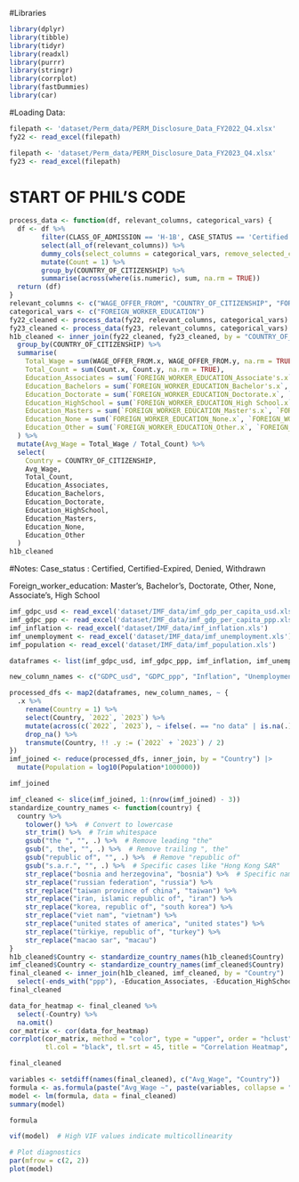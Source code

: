 #Libraries
```{r}
library(dplyr)
library(tibble)
library(tidyr)
library(readxl)
library(purrr)
library(stringr)
library(corrplot)
library(fastDummies)
library(car)
```

#Loading Data:
```{r message = FALSE, warning = FALSE}
filepath <- 'dataset/Perm_data/PERM_Disclosure_Data_FY2022_Q4.xlsx'
fy22 <- read_excel(filepath)
```

```{r message = FALSE, warning = FALSE}
filepath <- 'dataset/Perm_data/PERM_Disclosure_Data_FY2023_Q4.xlsx'
fy23 <- read_excel(filepath)
```

# START OF PHIL'S CODE
```{r}
process_data <- function(df, relevant_columns, categorical_vars) {
  df <- df %>%
        filter(CLASS_OF_ADMISSION == 'H-1B', CASE_STATUS == 'Certified') %>%
        select(all_of(relevant_columns)) %>%
        dummy_cols(select_columns = categorical_vars, remove_selected_columns = TRUE) %>%
        mutate(Count = 1) %>%
        group_by(COUNTRY_OF_CITIZENSHIP) %>%
        summarise(across(where(is.numeric), sum, na.rm = TRUE))
  return (df)
}
relevant_columns <- c("WAGE_OFFER_FROM", "COUNTRY_OF_CITIZENSHIP", "FOREIGN_WORKER_EDUCATION")
categorical_vars <- c("FOREIGN_WORKER_EDUCATION")
fy22_cleaned <- process_data(fy22, relevant_columns, categorical_vars)
fy23_cleaned <- process_data(fy23, relevant_columns, categorical_vars)
h1b_cleaned <- inner_join(fy22_cleaned, fy23_cleaned, by = "COUNTRY_OF_CITIZENSHIP") %>%
  group_by(COUNTRY_OF_CITIZENSHIP) %>%
  summarise(
    Total_Wage = sum(WAGE_OFFER_FROM.x, WAGE_OFFER_FROM.y, na.rm = TRUE),
    Total_Count = sum(Count.x, Count.y, na.rm = TRUE),
    Education_Associates = sum(`FOREIGN_WORKER_EDUCATION_Associate's.x`, `FOREIGN_WORKER_EDUCATION_Associate's.y`, na.rm = TRUE),
    Education_Bachelors = sum(`FOREIGN_WORKER_EDUCATION_Bachelor's.x`, `FOREIGN_WORKER_EDUCATION_Bachelor's.y`, na.rm = TRUE),
    Education_Doctorate = sum(`FOREIGN_WORKER_EDUCATION_Doctorate.x`, `FOREIGN_WORKER_EDUCATION_Doctorate.y`, na.rm = TRUE),
    Education_HighSchool = sum(`FOREIGN_WORKER_EDUCATION_High School.x`, `FOREIGN_WORKER_EDUCATION_High School.y`, na.rm = TRUE),
    Education_Masters = sum(`FOREIGN_WORKER_EDUCATION_Master's.x`, `FOREIGN_WORKER_EDUCATION_Master's.y`, na.rm = TRUE),
    Education_None = sum(`FOREIGN_WORKER_EDUCATION_None.x`, `FOREIGN_WORKER_EDUCATION_None.y`, na.rm = TRUE),
    Education_Other = sum(`FOREIGN_WORKER_EDUCATION_Other.x`, `FOREIGN_WORKER_EDUCATION_Other.y`, na.rm = TRUE)
  ) %>%
  mutate(Avg_Wage = Total_Wage / Total_Count) %>%
  select(
    Country = COUNTRY_OF_CITIZENSHIP,
    Avg_Wage,
    Total_Count,
    Education_Associates,
    Education_Bachelors,
    Education_Doctorate,
    Education_HighSchool,
    Education_Masters,
    Education_None,
    Education_Other
  )
h1b_cleaned
```

#Notes:
Case_status : Certified, Certified-Expired, Denied, Withdrawn

Foreign_worker_education: Master's, Bachelor's, Doctorate, Other, None, Associate's, High School


```{r}
imf_gdpc_usd <- read_excel('dataset/IMF_data/imf_gdp_per_capita_usd.xls')
imf_gdpc_ppp <- read_excel('dataset/IMF_data/imf_gdp_per_capita_ppp.xls')
imf_inflation <- read_excel('dataset/IMF_data/imf_inflation.xls')
imf_unemployment <- read_excel('dataset/IMF_data/imf_unemployment.xls')
imf_population <- read_excel('dataset/IMF_data/imf_population.xls')
```
```{r warning=FALSE}
dataframes <- list(imf_gdpc_usd, imf_gdpc_ppp, imf_inflation, imf_unemployment, imf_population)

new_column_names <- c("GDPC_usd", "GDPC_ppp", "Inflation", "Unemployment", "Population")

processed_dfs <- map2(dataframes, new_column_names, ~ {
  .x %>%
    rename(Country = 1) %>%
    select(Country, `2022`, `2023`) %>%
    mutate(across(c(`2022`, `2023`), ~ ifelse(. == "no data" | is.na(.), NA, as.numeric(as.character(.))))) %>%
    drop_na() %>%
    transmute(Country, !! .y := (`2022` + `2023`) / 2)
})
imf_joined <- reduce(processed_dfs, inner_join, by = "Country") |>
  mutate(Population = log10(Population*1000000))
```
```{r}
imf_joined
```
```{r}
imf_cleaned <- slice(imf_joined, 1:(nrow(imf_joined) - 3))
standardize_country_names <- function(country) {
  country %>%
    tolower() %>%  # Convert to lowercase
    str_trim() %>%  # Trim whitespace
    gsub("the ", "", .) %>%  # Remove leading "the"
    gsub(", the", "", .) %>%  # Remove trailing ", the"
    gsub("republic of", "", .) %>%  # Remove "republic of"
    gsub("s.a.r.", "", .) %>%  # Specific cases like "Hong Kong SAR"
    str_replace("bosnia and herzegovina", "bosnia") %>%  # Specific name simplifications
    str_replace("russian federation", "russia") %>%
    str_replace("taiwan province of china", "taiwan") %>%
    str_replace("iran, islamic republic of", "iran") %>%
    str_replace("korea, republic of", "south korea") %>%
    str_replace("viet nam", "vietnam") %>%
    str_replace("united states of america", "united states") %>%
    str_replace("türkiye, republic of", "turkey") %>%
    str_replace("macao sar", "macau")
}
h1b_cleaned$Country <- standardize_country_names(h1b_cleaned$Country)
imf_cleaned$Country <- standardize_country_names(imf_cleaned$Country)
final_cleaned <- inner_join(h1b_cleaned, imf_cleaned, by = "Country") |>
  select(-ends_with("ppp"), -Education_Associates, -Education_HighSchool) #Tweak to remove what covariates are not useful for the model and just overfit
final_cleaned
```
```{r}
data_for_heatmap <- final_cleaned %>%
  select(-Country) %>%
  na.omit()
cor_matrix <- cor(data_for_heatmap)
corrplot(cor_matrix, method = "color", type = "upper", order = "hclust",
         tl.col = "black", tl.srt = 45, title = "Correlation Heatmap", addCoef.col = "black", number.cex=0.4)
```

```{r}
final_cleaned
```


```{r}
variables <- setdiff(names(final_cleaned), c("Avg_Wage", "Country"))
formula <- as.formula(paste("Avg_Wage ~", paste(variables, collapse = " + ")))
model <- lm(formula, data = final_cleaned)
summary(model)
```
```{r}
formula
```
```{r}
vif(model)  # High VIF values indicate multicollinearity

# Plot diagnostics
par(mfrow = c(2, 2))
plot(model)
```
